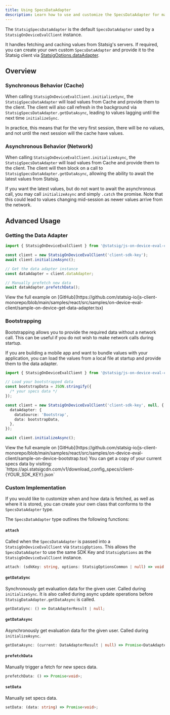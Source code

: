 ```yaml
---
title: Using SpecsDataAdapter
description: Learn how to use and customize the SpecsDataAdapter for managing evaluation data in the On-Device Evaluation Client
---
```


The `StatsigSpecsDataAdapter` is the default `SpecsDataAdapter` used by a `StatsigOnDeviceEvalClient` instance.

It handles fetching and caching values from Statsig's servers. If required, you can create your own custom `SpecsDataAdapter` and provide it to the Statsig client via [StatsigOptions.dataAdapter](/client/js-on-device-eval-client#statsig-options).

## Overview

### Synchronous Behavior (Cache)

When calling `StatsigOnDeviceEvalClient.initializeSync`, the `StatsigSpecsDataAdapter` will load values from Cache and provide them to the client. The client will also call refresh in the background via `StatsigSpecsDataAdapter.getDataAsync`, leading to values lagging until the next time `initializeSync`.

In practice, this means that for the very first session, there will be no values, and not until the next session will the cache have values.

### Asynchronous Behavior (Network)

When calling `StatsigOnDeviceEvalClient.initializeAsync`, the `StatsigSpecsDataAdapter` will load values from Cache and provide them to the client. The client will then block on a call to `StatsigSpecsDataAdapter.getDataAsync`, allowing the ability to await the latest values from Statsig.

If you want the latest values, but do not want to await the asynchronous call, you may call `initializeAsync` and simply `.catch` the promise. Note that this could lead to values changing mid-session as newer values arrive from the network.

## Advanced Usage

### Getting the Data Adapter

```typescript
import { StatsigOnDeviceEvalClient } from '@statsig/js-on-device-eval-client';

const client = new StatsigOnDeviceEvalClient('client-sdk-key');
await client.initializeAsync();

// Get the data adapter instance
const dataAdapter = client.dataAdapter;

// Manually prefetch new data
await dataAdapter.prefetchData();
```

<Tip>
View the full example on [GitHub](https://github.com/statsig-io/js-client-monorepo/blob/main/samples/react/src/samples/on-device-eval-client/sample-on-device-get-data-adapter.tsx)
</Tip>

### Bootstrapping

Bootstrapping allows you to provide the required data without a network call. This can be useful if you do not wish to make network calls during startup.

If you are building a mobile app and want to bundle values with your application, you can load the values from a local file at startup and provide them to the data adapter.

```typescript
import { StatsigOnDeviceEvalClient } from '@statsig/js-on-device-eval-client';

// Load your bootstrapped data
const bootstrapData = JSON.stringify({
  /* your specs data */
});

const client = new StatsigOnDeviceEvalClient('client-sdk-key', null, {
  dataAdapter: {
    dataSource: 'Bootstrap',
    data: bootstrapData,
  },
});

await client.initializeAsync();
```

<Tip>
View the full example on [GitHub](https://github.com/statsig-io/js-client-monorepo/blob/main/samples/react/src/samples/on-device-eval-client/sample-on-device-bootstrap.tsx)
</Tip>

<Note>
You can get a copy of your current specs data by visiting: `https://api.statsigcdn.com/v1/download_config_specs/client-{YOUR_SDK_KEY}.json`
</Note>

### Custom Implementation

If you would like to customize when and how data is fetched, as well as where it is stored, you can create your own class that conforms to the `SpecsDataAdapter` type.

The `SpecsDataAdapter` type outlines the following functions:

#### `attach`

Called when the `SpecsDataAdapter` is passed into a `StatsigOnDeviceEvalClient` via `StatsigOptions`. This allows the `SpecsDataAdapter` to use the same SDK Key and `StatsigOptions` as the `StatsigOnDeviceEvalClient` instance.

```typescript
attach: (sdkKey: string, options: StatsigOptionsCommon | null) => void
```

#### `getDataSync`

Synchronously get evaluation data for the given user. Called during `initializeSync`. It is also called during async update operations before `StatsigDataAdapter.getDataAsync` is called.

```typescript
getDataSync: () => DataAdapterResult | null;
```

#### `getDataAsync`

Asynchronously get evaluation data for the given user. Called during `initializeAsync`.

```typescript
getDataAsync: (current: DataAdapterResult | null) => Promise<DataAdapterResult | null>;
```

#### `prefetchData`

Manually trigger a fetch for new specs data.

```typescript
prefetchData: () => Promise<void>;
```

#### `setData`

Manually set specs data.

```typescript
setData: (data: string) => Promise<void>;
```
